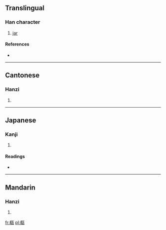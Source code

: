 ==Translingual==

===Han character===
{{Han char|rn=98|rad=瓦|as=07|sn=12|four=4121<sub>7</sub>|canj=大月一女弓 (KBMVN)}}

# [[jar]]

====References====
* {{Han ref|kx=0749.270|dkj=21513|dj=1158.060|hdz=21425.180|uh=74FB|ud=29947|bh=DAAB|bd=55979}}

----

==Cantonese==

===Hanzi===
{{yue-hanzi|jyut=|y=chi1}}

# {{defn|Cantonese|sort=瓦07}}

----

==Japanese==

===Kanji===
{{ja-kanji|grade=|rs=瓦07}}

# {{defn|Japanese|sort=瓦07}}

====Readings====
* {{ja-readings|on=[[ち]] (chi), [[てき]] (teki), [[ちゃく]] (chaku)|kun=[[かめ]] (kame)|nanori=}}

----

==Mandarin==

===Hanzi===
{{cmn-hanzi|pin=[[chī]] ([[chi1]])|wg=ch'ih<sup>1</sup>}}

# {{defn|Mandarin|sort=瓦07}}

[[fr:瓻]]
[[pl:瓻]]